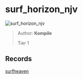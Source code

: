 
# surf_horizon_njv

![surf_horizon_njv](https://raw.githubusercontent.com/Sayt123/SurfMapPics/Maps-and-bonuses/csgo/surf_horizon_njv.jpg)

> Author: **Kompile**
>
> Tier 1

## Records

[surfheaven](https://surfheaven.eu/map/surf_horizon_njv)
